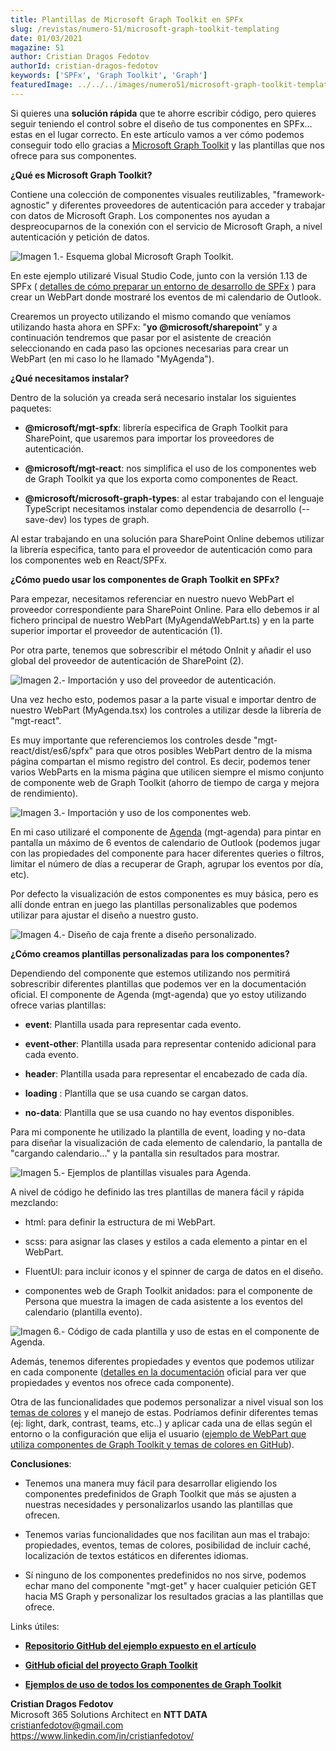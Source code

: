 ```yaml
---
title: Plantillas de Microsoft Graph Toolkit en SPFx
slug: /revistas/numero-51/microsoft-graph-toolkit-templating
date: 01/03/2021
magazine: 51
author: Cristian Dragos Fedotov
authorId: cristian-dragos-fedotov
keywords: ['SPFx', 'Graph Toolkit', 'Graph']
featuredImage: ../../../images/numero51/microsoft-graph-toolkit-templating/image1.png
---
```



Si quieres una **solución rápida** que te ahorre escribir código, pero
quieres seguir teniendo el control sobre el diseño de tus componentes en
SPFx... estas en el lugar correcto. En este artículo vamos a ver cómo
podemos conseguir todo ello gracias a [Microsoft Graph
Toolkit](https://docs.microsoft.com/es-es/graph/toolkit/overview) y las
plantillas que nos ofrece para sus componentes.

**¿Qué es Microsoft Graph Toolkit?**

Contiene una colección de componentes visuales reutilizables,
"framework-agnostic" y diferentes proveedores de autenticación para
acceder y trabajar con datos de Microsoft Graph. Los componentes nos
ayudan a despreocuparnos de la conexión con el servicio de Microsoft
Graph, a nivel autenticación y petición de datos.

![Imagen 1.- Esquema global Microsoft Graph Toolkit.](../../../images/numero51/microsoft-graph-toolkit-templating/image1.png)


En este ejemplo utilizaré Visual Studio Code, junto con la versión 1.13
de SPFx ( [detalles de cómo preparar un entorno de desarrollo de
SPFx](https://docs.microsoft.com/en-us/sharepoint/dev/spfx/set-up-your-development-environment)
) para crear un WebPart donde mostraré los eventos de mi calendario de
Outlook.

Crearemos un proyecto utilizando el mismo comando que veníamos
utilizando hasta ahora en SPFx: "**yo @microsoft/sharepoint**" y a
continuación tendremos que pasar por el asistente de creación
seleccionando en cada paso las opciones necesarias para crear un WebPart
(en mi caso lo he llamado "MyAgenda").

**¿Qué necesitamos instalar?**

Dentro de la solución ya creada será necesario instalar los siguientes
paquetes:

-   **@microsoft/mgt-spfx**: librería especifica de Graph Toolkit para
    SharePoint, que usaremos para importar los proveedores de
    autenticación.

-   **@microsoft/mgt-react**: nos simplifica el uso de los componentes
    web de Graph Toolkit ya que los exporta como componentes de React.

-   **@microsoft/microsoft-graph-types**: al estar trabajando con el
    lenguaje TypeScript necesitamos instalar como dependencia de
    desarrollo (--save-dev) los types de graph.

Al estar trabajando en una solución para SharePoint Online debemos
utilizar la librería especifica, tanto para el proveedor de
autenticación como para los componentes web en React/SPFx.

**¿Cómo puedo usar los componentes de Graph Toolkit en SPFx?**

Para empezar, necesitamos referenciar en nuestro nuevo WebPart el
proveedor correspondiente para SharePoint Online. Para ello debemos ir
al fichero principal de nuestro WebPart (MyAgendaWebPart.ts) y en la
parte superior importar el proveedor de autenticación (1).

Por otra parte, tenemos que sobrescribir el método OnInit y añadir el
uso global del proveedor de autenticación de SharePoint (2).

![Imagen 2.- Importación y uso del proveedor de autenticación.](../../../images/numero51/microsoft-graph-toolkit-templating/image2.png)


Una vez hecho esto, podemos pasar a la parte visual e importar dentro de
nuestro WebPart (MyAgenda.tsx) los controles a utilizar desde la
librería de "mgt-react".

Es muy importante que referenciemos los controles desde
"mgt-react/dist/es6/spfx" para que otros posibles WebPart dentro de la
misma página compartan el mismo registro del control. Es decir, podemos
tener varios WebParts en la misma página que utilicen siempre el mismo
conjunto de componente web de Graph Toolkit (ahorro de tiempo de carga y
mejora de rendimiento).

![Imagen 3.- Importación y uso de los componentes web.](../../../images/numero51/microsoft-graph-toolkit-templating/image3.png)


En mi caso utilizaré el componente de
[Agenda](https://docs.microsoft.com/es-es/graph/toolkit/components/agenda)
(mgt-agenda) para pintar en pantalla un máximo de 6 eventos de
calendario de Outlook (podemos jugar con las propiedades del componente
para hacer diferentes queries o filtros, limitar el número de días a
recuperar de Graph, agrupar los eventos por día, etc).

Por defecto la visualización de estos componentes es muy básica, pero es
allí donde entran en juego las plantillas personalizables que podemos
utilizar para ajustar el diseño a nuestro gusto.

![Imagen 4.- Diseño de caja frente a diseño personalizado.](../../../images/numero51/microsoft-graph-toolkit-templating/image4.png)

**¿Cómo creamos plantillas personalizadas para los componentes?**

Dependiendo del componente que estemos utilizando nos permitirá
sobrescribir diferentes plantillas que podemos ver en la documentación
oficial. El componente de Agenda (mgt-agenda) que yo estoy utilizando
ofrece varias plantillas:

-   **event**: Plantilla usada para representar cada evento.

-   **event-other**: Plantilla usada para representar contenido
    adicional para cada evento.

-   **header**: Plantilla usada para representar el encabezado de cada
    día.

-   **loading** : Plantilla que se usa cuando se cargan datos.

-   **no-data**: Plantilla que se usa cuando no hay eventos disponibles.

Para mi componente he utilizado la plantilla de event, loading y no-data
para diseñar la visualización de cada elemento de calendario, la
pantalla de "cargando calendario..." y la pantalla sin resultados para
mostrar.

![Imagen 5.- Ejemplos de plantillas visuales para Agenda.](../../../images/numero51/microsoft-graph-toolkit-templating/image5.png)


A nivel de código he definido las tres plantillas de manera fácil y
rápida mezclando:

-   html: para definir la estructura de mi WebPart.

-   scss: para asignar las clases y estilos a cada elemento a pintar en
    el WebPart.

-   FluentUI: para incluir iconos y el spinner de carga de datos en el
    diseño.

-   componentes web de Graph Toolkit anidados: para el componente de
    Persona que muestra la imagen de cada asistente a los eventos del
    calendario (plantilla evento).

![Imagen 6.- Código de cada plantilla y uso de estas en el componente de Agenda.](../../../images/numero51/microsoft-graph-toolkit-templating/image6.png)


Además, tenemos diferentes propiedades y eventos que podemos utilizar en
cada componente ([detalles en la
documentación](https://docs.microsoft.com/es-es/graph/toolkit/customize-components/events)
oficial para ver que propiedades y eventos nos ofrece cada componente).

Otra de las funcionalidades que podemos personalizar a nivel visual son
los [temas de
colores](https://docs.microsoft.com/es-es/graph/toolkit/customize-components/style)
y el manejo de estas. Podríamos definir diferentes temas (ej: light,
dark, contrast, teams, etc..) y aplicar cada una de ellas según el
entorno o la configuración que elija el usuario ([ejemplo de WebPart que
utiliza componentes de Graph Toolkit y temas de colores en
GitHub](https://github.com/pnp/sp-dev-fx-webparts/tree/main/samples/react-teams-lead-dashboard)).

**Conclusiones**:

-   Tenemos una manera muy fácil para desarrollar eligiendo los
    componentes predefinidos de Graph Toolkit que más se ajusten a
    nuestras necesidades y personalizarlos usando las plantillas que
    ofrecen.

-   Tenemos varias funcionalidades que nos facilitan aun mas el trabajo:
    propiedades, eventos, temas de colores, posibilidad de incluir
    caché, localización de textos estáticos en diferentes idiomas.

-   Sí ninguno de los componentes predefinidos no nos sirve, podemos
    echar mano del componente "mgt-get" y hacer cualquier petición GET
    hacia MS Graph y personalizar los resultados gracias a las
    plantillas que ofrece.

Links útiles:

-   [**Repositorio GitHub del ejemplo expuesto en el
    artículo**](https://github.com/cdragosf/mgt-templating)

-   [**GitHub oficial del proyecto Graph
    Toolkit**](https://github.com/microsoftgraph/microsoft-graph-toolkit)

-   [**Ejemplos de uso de todos los componentes de Graph
    Toolkit**](https://mgt.dev/?path=/story/overview--page&source=docs)

**Cristian Dragos Fedotov** <br />
Microsoft 365 Solutions Architect en **NTT DATA** <br />
cristianfedotov@gmail.com <br />
<https://www.linkedin.com/in/cristianfedotov/> <br />